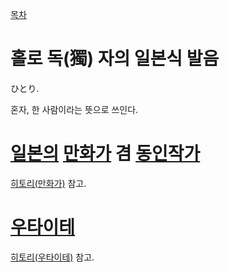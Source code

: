 [[목차]]

= 홀로 독(獨) 자의 일본식 발음 =
ひとり.

혼자, 한 사람이라는 뜻으로 쓰인다.

= [[일본]]의 [[만화가]] 겸 [[동인작가]] =
[[히토리(만화가)]] 참고.

= [[우타이테]] =
[[히토리(우타이테)]] 참고.
